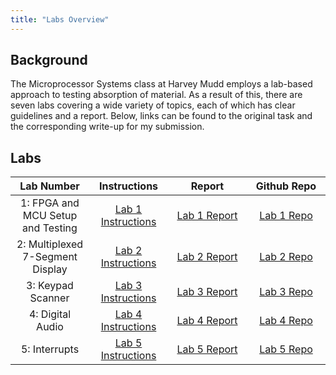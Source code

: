 ```yaml
---
title: "Labs Overview"
---
```


## Background

The Microprocessor Systems class at Harvey Mudd employs a lab-based approach to testing absorption of material. As a result of this, there are seven labs covering a wide variety of topics, each of which has clear guidelines and a report. Below, links can be found to the original task and the corresponding write-up for my submission.

## Labs
| Lab Number | Instructions | Report | Github Repo |
| :---: | :---: | :---: | :---: |
| 1: FPGA and MCU Setup and Testing | [Lab 1 Instructions](https://hmc-e155.github.io/lab/lab1/) | [Lab 1 Report](lab1/lab1.qmd) | [Lab 1 Repo](https://github.com/AnonymousVikram/e155-lab1) |
| 2: Multiplexed 7-Segment Display | [Lab 2 Instructions](https://hmc-e155.github.io/lab/lab2/) | [Lab 2 Report](lab2/lab2.qmd) | [Lab 2 Repo](https://github.com/AnonymousVikram/e155-lab2) |
| 3: Keypad Scanner | [Lab 3 Instructions](https://hmc-e155.github.io/lab/lab3/) | [Lab 3 Report](lab3/lab3.qmd) | [Lab 3 Repo](https://github.com/AnonymousVikram/e155-lab3) |
| 4: Digital Audio | [Lab 4 Instructions](https://hmc-e155.github.io/lab/lab4/) | [Lab 4 Report](lab4/lab4.qmd) | [Lab 4 Repo](https://github.com/AnonymousVikram/e155-lab4) |
| 5: Interrupts | [Lab 5 Instructions](https://hmc-e155.github.io/lab/lab5/) | [Lab 5 Report](lab5/lab5.qmd) | [Lab 5 Repo](https://github.com/AnonymousVikram/e155-lab5) |